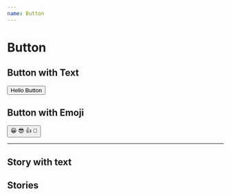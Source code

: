 ```yaml
---
name: Button
---
```



# Button

## Button with Text

<Button>Hello Button</Button>

## Button with Emoji
<Button>
  <span role={'img'} aria-label={'so cool'}>
    😀 😎 👍 💯
  </span>
</Button>

---

## Story with text

<Story kind='Button' name='with text' />

<!--
## Story with some emoji

<Story kind='Button' name='with some emoji' />
-->

## Stories

<Stories kind='Button' />
